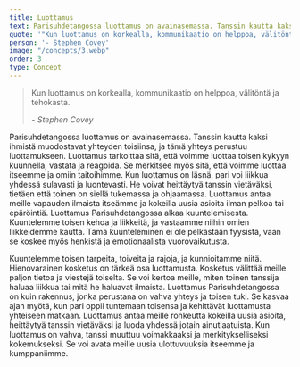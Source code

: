 ```yaml
---
title: Luottamus
text: Parisuhdetangossa luottamus on avainasemassa. Tanssin kautta kaksi ihmistä muodostavat yhteyden toisiinsa, ja tämä yhteys perustuu luottamukseen. Luottamus tarkoittaa sitä, että voimme luottaa toisen kykyyn kuunnella, vastata ja reagoida. Se merkitsee myös sitä, että voimme luottaa itseemme ja omiin taitoihimme.
quote: '"Kun luottamus on korkealla, kommunikaatio on helppoa, välitöntä ja tehokasta."'
person: '- Stephen Covey'
image: "/concepts/3.webp"
order: 3
type: Concept
---
```


>Kun luottamus on korkealla, kommunikaatio on helppoa, välitöntä ja tehokasta.
>
><cite>- Stephen Covey</cite>

Parisuhdetangossa luottamus on avainasemassa. Tanssin kautta kaksi ihmistä muodostavat yhteyden toisiinsa, ja tämä yhteys perustuu luottamukseen. Luottamus tarkoittaa sitä, että voimme luottaa toisen kykyyn kuunnella, vastata ja reagoida. Se merkitsee myös sitä, että voimme luottaa itseemme ja omiin taitoihimme. Kun luottamus on läsnä, pari voi liikkua yhdessä sulavasti ja luontevasti. He voivat heittäytyä tanssin vietäväksi, tietäen että toinen on siellä tukemassa ja ohjaamassa. Luottamus antaa meille vapauden ilmaista itseämme ja kokeilla uusia asioita ilman pelkoa tai epäröintiä. Luottamus Parisuhdetangossa alkaa kuuntelemisesta. Kuuntelemme toisen kehoa ja liikkeitä, ja vastaamme niihin omien liikkeidemme kautta. Tämä kuunteleminen ei ole pelkästään fyysistä, vaan se koskee myös henkistä ja emotionaalista vuorovaikutusta. 

Kuuntelemme toisen tarpeita, toiveita ja rajoja, ja kunnioitamme niitä. Hienovarainen kosketus on tärkeä osa luottamusta. Kosketus välittää meille paljon tietoa ja viestejä toiselta. Se voi kertoa meille, miten toinen tanssija haluaa liikkua tai mitä he haluavat ilmaista. Luottamus Parisuhdetangossa on kuin rakennus, jonka perustana on vahva yhteys ja toisen tuki. Se kasvaa ajan myötä, kun pari oppii tuntemaan toisensa ja kehittävät luottamusta yhteiseen matkaan. Luottamus antaa meille rohkeutta kokeilla uusia asioita, heittäytyä tanssin vietäväksi ja luoda yhdessä jotain ainutlaatuista. Kun luottamus on vahva, tanssi muuttuu voimakkaaksi ja merkitykselliseksi kokemukseksi. Se voi avata meille uusia ulottuvuuksia itseemme ja kumppaniimme.